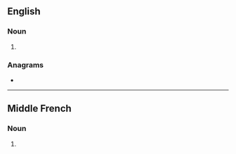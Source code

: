 {{also|Stiles}}
==English==

===Noun===
{{head|en|noun plural form}}

# {{plural of|stile|lang=en}}

===Anagrams===
* {{anagrams|en|a=eilsst|Leists|Steils|e-lists|islets|istles|sliest|slites}}

----

==Middle French==

===Noun===
{{head|frm|noun plural form|g=m}}

# {{plural of|stile|lang=frm}}